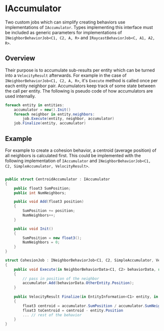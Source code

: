 # IAccumulator

Two custom jobs which can simplify creating behaviors use implementations of `IAccumulator`. Types implementing this interface must be included as generic parameters for implementations of `INeighborBehaviorJob<C1, C2, A, R>` and `IRaycastBehaviorJob<C, A1, A2, R>`. 

## Overview

Their purpose is to accumulate sub-results per entity which can be turned into a `VelocityResult` afterwards. For example in the case of `INeighborBehaviorJob<C1, C2, A, R>`, it's `Execute` method is called once per each entity neighbor pair. Accumulators keep track of some state between the call per entity. The following is pseudo code of how accumulators are used internally.

```csharp title="pseudo code illustrating how accumulators are used"
foreach entity in entities:
    accumulator = new().Init()
    foreach neighbor in entity.neighbors:
        job.Execute(entity, neighbor, accumulator)
    job.Finalize(entity, accumulator)
```

## Example 

For example to create a cohesion behavior, a centroid (average position) of all neighbors is calculated first. This could be implemented with the following implementation of `IAccumulator` and `INeighborBehaviorJob<C1, C2, SimpleAccumulator, VelocityResult>`.

```csharp title="calculating a centroid"

public struct CentroidAccumulator : IAccumulator
{
    public float3 SumPosition;
    public int NumNeighbors;

    public void Add(float3 position)
    {
        SumPosition += position;
        NumNeighbors++;
    }

    public void Init()
    {
        SumPosition = new float3();
        NumNeighbors = 0;
    }
}

struct CohesionJob : INeighborBehaviorJob<C1, C2, SimpleAccumulator, VelocityResult>
{
    public void Execute(in NeighborBehaviorData<C1, C2> behaviorData, ref CentroidAccumulator accumulator)
    {
        // pass in position of the neighbor
        accumulator.Add(behaviorData.OtherEntity.Position);
    }
    
    public VelocityResult Finalize(in EntityInformation<C1> entity, in CentroidAccumulator accumulator)
    {
        float3 centroid = accumulator.SumPosition / accumulator.SumNeighbors;
        float3 toCentroid = centroid - entity.Position 
        ... // rest of the behavior
    }
}
```